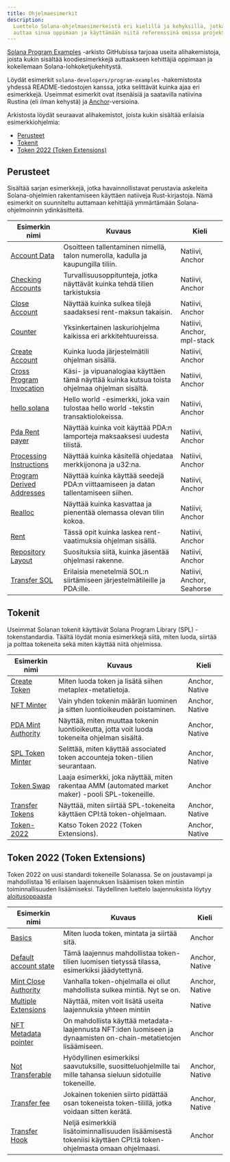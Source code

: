 ```yaml
---
title: Ohjelmaesimerkit
description:
  Luettelo Solana-ohjelmaesimerkeistä eri kielillä ja kehyksillä, jotka voivat
  auttaa sinua oppimaan ja käyttämään niitä referenssinä omissa projekteissasi.
---
```


[Solana Program Examples](https://github.com/solana-developers/program-examples)
-arkisto GitHubissa tarjoaa useita alihakemistoja, joista kukin sisältää
koodiesimerkkejä auttaakseen kehittäjiä oppimaan ja kokeilemaan
Solana-lohkoketjukehitystä.

Löydät esimerkit `solana-developers/program-examples` -hakemistosta yhdessä
README-tiedostojen kanssa, jotka selittävät kuinka ajaa eri esimerkkejä.
Useimmat esimerkit ovat itsenäisiä ja saatavilla natiivina Rustina (eli ilman
kehystä) ja [Anchor](https://www.anchor-lang.com/docs/installation)-versioina.

Arkistosta löydät seuraavat alihakemistot, joista kukin sisältää erilaisia
esimerkkiohjelmia:

- [Perusteet](#basics)
- [Tokenit](#tokens)
- [Token 2022 (Token Extensions)](#token-2022-token-extensions)

## Perusteet

Sisältää sarjan esimerkkejä, jotka havainnollistavat perustavia askeleita
Solana-ohjelmien rakentamiseen käyttäen natiiveja Rust-kirjastoja. Nämä
esimerkit on suunniteltu auttamaan kehittäjiä ymmärtämään Solana-ohjelmoinnin
ydinkäsitteitä.

| Esimerkin nimi                                                                                                                | Kuvaus                                                                                       | Kieli                      |
| ----------------------------------------------------------------------------------------------------------------------------- | -------------------------------------------------------------------------------------------- | -------------------------- |
| [Account Data](https://github.com/solana-developers/program-examples/tree/main/basics/account-data)                           | Osoitteen tallentaminen nimellä, talon numerolla, kadulla ja kaupungilla tiliin.             | Natiivi, Anchor            |
| [Checking Accounts](https://github.com/solana-developers/program-examples/tree/main/basics/checking-accounts)                 | Turvallisuusoppitunteja, jotka näyttävät kuinka tehdä tilien tarkistuksia                    | Natiivi, Anchor            |
| [Close Account](https://github.com/solana-developers/program-examples/tree/main/basics/close-account)                         | Näyttää kuinka sulkea tilejä saadaksesi rent-maksun takaisin.                                | Natiivi, Anchor            |
| [Counter](https://github.com/solana-developers/program-examples/tree/main/basics/counter)                                     | Yksinkertainen laskuriohjelma kaikissa eri arkkitehtuureissa.                                | Natiivi, Anchor, mpl-stack |
| [Create Account](https://github.com/solana-developers/program-examples/tree/main/basics/create-account)                       | Kuinka luoda järjestelmätili ohjelman sisällä.                                               | Natiivi, Anchor            |
| [Cross Program Invocation](https://github.com/solana-developers/program-examples/tree/main/basics/cross-program-invocation)   | Käsi- ja vipuanalogiaa käyttäen tämä näyttää kuinka kutsua toista ohjelmaa ohjelman sisältä. | Natiivi, Anchor            |
| [hello solana](https://github.com/solana-developers/program-examples/tree/main/basics/hello-solana)                           | Hello world -esimerkki, joka vain tulostaa hello world -tekstin transaktiolokeissa.          | Natiivi, Anchor            |
| [Pda Rent payer](https://github.com/solana-developers/program-examples/tree/main/basics/pda-rent-payer)                       | Näyttää kuinka voit käyttää PDA:n lamporteja maksaaksesi uudesta tilistä.                    | Natiivi, Anchor            |
| [Processing Instructions](https://github.com/solana-developers/program-examples/tree/main/basics/processing-instructions)     | Näyttää kuinka käsitellä ohjedataa merkkijonona ja u32:na.                                   | Natiivi, Anchor            |
| [Program Derived Addresses](https://github.com/solana-developers/program-examples/tree/main/basics/program-derived-addresses) | Näyttää kuinka käyttää seedejä PDA:n viittaamiseen ja datan tallentamiseen siihen.           | Natiivi, Anchor            |
| [Realloc](https://github.com/solana-developers/program-examples/tree/main/basics/realloc)                                     | Näyttää kuinka kasvattaa ja pienentää olemassa olevan tilin kokoa.                           | Natiivi, Anchor            |
| [Rent](https://github.com/solana-developers/program-examples/tree/main/basics/rent)                                           | Tässä opit kuinka laskea rent-vaatimuksia ohjelman sisällä.                                  | Natiivi, Anchor            |
| [Repository Layout](https://github.com/solana-developers/program-examples/tree/main/basics/repository-layout)                 | Suosituksia siitä, kuinka jäsentää ohjelmasi rakenne.                                        | Natiivi, Anchor            |
| [Transfer SOL](https://github.com/solana-developers/program-examples/tree/main/basics/transfer-sol)                           | Erilaisia menetelmiä SOL:n siirtämiseen järjestelmätileille ja PDA:ille.                     | Natiivi, Anchor, Seahorse  |

## Tokenit

Useimmat Solanan tokenit käyttävät Solana Program Library (SPL)
-tokenstandardia. Täältä löydät monia esimerkkejä siitä, miten luoda, siirtää ja
polttaa tokeneita sekä miten käyttää niitä ohjelmissa.

| Esimerkin nimi                                                                                                  | Kuvaus                                                                                            | Kieli          |
| --------------------------------------------------------------------------------------------------------------- | ------------------------------------------------------------------------------------------------- | -------------- |
| [Create Token](https://github.com/solana-developers/program-examples/tree/main/tokens/create-token)             | Miten luoda token ja lisätä siihen metaplex-metatietoja.                                          | Anchor, Native |
| [NFT Minter](https://github.com/solana-developers/program-examples/tree/main/tokens/nft-minter)                 | Vain yhden tokenin määrän luominen ja sitten luontioikeuden poistaminen.                          | Anchor, Native |
| [PDA Mint Authority](https://github.com/solana-developers/program-examples/tree/main/tokens/pda-mint-authority) | Näyttää, miten muuttaa tokenin luontioikeutta, jotta voit luoda tokeneita ohjelman sisältä.       | Anchor, Native |
| [SPL Token Minter](https://github.com/solana-developers/program-examples/tree/main/tokens/spl-token-minter)     | Selittää, miten käyttää associated token accounteja token-tilien seurantaan.                      | Anchor, Native |
| [Token Swap](https://github.com/solana-developers/program-examples/tree/main/tokens/token-swap)                 | Laaja esimerkki, joka näyttää, miten rakentaa AMM (automated market maker) -pooli SPL-tokeneille. | Anchor         |
| [Transfer Tokens](https://github.com/solana-developers/program-examples/tree/main/tokens/transfer-tokens)       | Näyttää, miten siirtää SPL-tokeneita käyttäen CPI:tä token-ohjelmaan.                             | Anchor, Native |
| [Token-2022](https://github.com/solana-developers/program-examples/tree/main/tokens/token-2022)                 | Katso Token 2022 (Token Extensions).                                                              | Anchor, Native |

## Token 2022 (Token Extensions)

Token 2022 on uusi standardi tokeneille Solanassa. Se on joustavampi ja
mahdollistaa 16 erilaisen laajennuksen lisäämisen token mintiin
toiminnallisuuden lisäämiseksi. Täydellinen luettelo laajennuksista löytyy
[aloitusoppaasta](/developers/guides/token-extensions/getting-started)

| Esimerkin nimi                                                                                                                   | Kuvaus                                                                                                           | Kieli          |
| -------------------------------------------------------------------------------------------------------------------------------- | ---------------------------------------------------------------------------------------------------------------- | -------------- |
| [Basics](https://github.com/solana-developers/program-examples/tree/main/tokens/token-2022/basics/anchor)                        | Miten luoda token, mintata ja siirtää sitä.                                                                      | Anchor         |
| [Default account state](https://github.com/solana-developers/program-examples/tree/main/tokens/token-2022/default-account-state) | Tämä laajennus mahdollistaa token-tilien luomisen tietyssä tilassa, esimerkiksi jäädytettynä.                    | Anchor, Native |
| [Mint Close Authority](https://github.com/solana-developers/program-examples/tree/main/tokens/token-2022/mint-close-authority)   | Vanhalla token-ohjelmalla ei ollut mahdollista sulkea mintiä. Nyt se on.                                         | Anchor, Native |
| [Multiple Extensions](https://github.com/solana-developers/program-examples/tree/main/tokens/token-2022/multiple-extensions)     | Näyttää, miten voit lisätä useita laajennuksia yhteen mintiin                                                    | Native         |
| [NFT Metadata pointer](https://github.com/solana-developers/program-examples/tree/main/tokens/token-2022/nft-meta-data-pointer)  | On mahdollista käyttää metadata-laajennusta NFT:iden luomiseen ja dynaamisten on-chain-metatietojen lisäämiseen. | Anchor         |
| [Not Transferable](https://github.com/solana-developers/program-examples/tree/main/tokens/token-2022/non-transferable)           | Hyödyllinen esimerkiksi saavutuksille, suositteluohjelmille tai mille tahansa sieluun sidotuille tokeneille.     | Anchor, Native |
| [Transfer fee](https://github.com/solana-developers/program-examples/tree/main/tokens/token-2022/transfer-fee)                   | Jokainen tokenien siirto pidättää osan tokeneista token-tilillä, jotka voidaan sitten kerätä.                    | Anchor, Native |
| [Transfer Hook](https://github.com/solana-developers/program-examples/tree/main/tokens/token-2022/transfer-hook)                 | Neljä esimerkkiä lisätoiminnallisuuden lisäämisestä tokeniisi käyttäen CPI:tä token-ohjelmasta omaan ohjelmaasi. | Anchor         |
